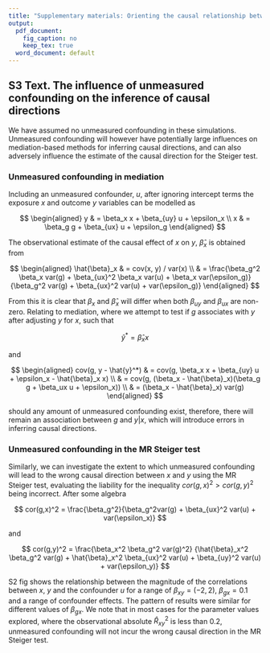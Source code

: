 ```yaml
---
title: "Supplementary materials: Orienting the causal relationship between imprecisely measured traits using GWAS summary data"
output:
  pdf_document:
    fig_caption: no
    keep_tex: true
  word_document: default
---
```



## S3 Text. The influence of unmeasured confounding on the inference of causal directions

We have assumed no unmeasured confounding in these simulations. Unmeasured confounding will however have potentially large influences on mediation-based methods for inferring causal directions, and can also adversely influence the estimate of the causal direction for the Steiger test.

### Unmeasured confounding in mediation

Including an unmeasured confounder, $u$, after ignoring intercept terms the exposure $x$ and outcome $y$ variables can be modelled as

$$
\begin{aligned}
y & = \beta_x x + \beta_{uy} u + \epsilon_x \\
x & = \beta_g g + \beta_{ux} u + \epsilon_g
\end{aligned}
$$

The observational estimate of the causal effect of $x$ on $y$, $\hat{\beta}_x$ is obtained from

$$
\begin{aligned}
\hat{\beta}_x & = cov(x, y) / var(x) \\
& = \frac{\beta_g^2 \beta_x var(g) + \beta_{ux}^2 \beta_x var(u) + \beta_x var(\epsilon_g)} {\beta_g^2 var(g) + \beta_{ux}^2 var(u) + var(\epsilon_g)}
\end{aligned}
$$

From this it is clear that $\beta_x$ and $\hat{\beta}_x$ will differ when both $\beta_{uy}$ and $\beta_{ux}$ are non-zero. Relating to mediation, where we attempt to test if $g$ associates with $y$ after adjusting $y$ for $x$, such that

$$
\hat{y}^* = \hat{\beta}_x x
$$

and

$$
\begin{aligned}
cov(g, y - \hat{y}^*) & = cov(g, \beta_x x + \beta_{uy} u + \epsilon_x - \hat{\beta}_x x) \\
& = cov(g, (\beta_x - \hat{\beta}_x)(\beta_g g + \beta_ux u + \epsilon_x)) \\
& = (\beta_x - \hat{\beta}_x) var(g)
\end{aligned}
$$

should any amount of unmeasured confounding exist, therefore, there will remain an association between $g$ and $y|x$, which will introduce errors in inferring causal directions.

### Unmeasured confounding in the MR Steiger test

Similarly, we can investigate the extent to which unmeasured confounding will lead to the wrong causal direction between $x$ and $y$ using the MR Steiger test, evaluating the liability for the inequality $cor(g,x)^2 > cor(g,y)^2$ being incorrect. After some algebra

$$
cor(g,x)^2 = \frac{\beta_g^2}{\beta_g^2var(g) + \beta_{ux}^2 var(u) + var(\epsilon_x)}
$$

and

$$
cor(g,y)^2 = \frac{\beta_x^2 \beta_g^2 var(g)^2} {\hat{\beta}_x^2 \beta_g^2 var(g) + \hat{\beta}_x^2 \beta_{ux}^2 var(u) + \beta_{uy}^2 var(u) + var(\epsilon_y)}
$$

S2 fig shows the relationship between the magnitude of the correlations between $x$, $y$ and the confounder $u$ for a range of $\beta_{xy} = (-2,2)$, $\beta_{gx} = 0.1$ and a range of confounder effects. The pattern of results were similar for different values of $\beta_{gx}$. We note that in most cases for the parameter values explored, where the observational absolute $\hat{R}^2_{xy}$ is less than 0.2, unmeasured confounding will not incur the wrong causal direction in the MR Steiger test.
